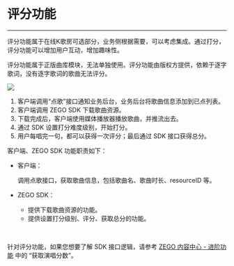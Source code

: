 # 评分功能

---

评分功能属于在线K歌房可选部分，业务侧根据需要，可以考虑集成。通过打分，评分功能可以增加用户互动，增加趣味性。

评分功能属于正版曲库模块，无法单独使用。评分功能由版权方提供，依赖于逐字歌词，没有逐字歌词的歌曲无法评分。


<Frame width="512" height="auto" caption="">
  <img src="https://storage.zego.im/sdk-doc/Pics/GoEnjoy/online_KTV/online_ktv_score_u3d.png" />
</Frame>


1. 客户端调用“点歌”接口通知业务后台，业务后台将歌曲信息添加到已点列表。
2. 客户端调用 ZEGO SDK 下载歌曲资源。
3. 下载完成后，客户端使用媒体播放器播放歌曲，并推流出去。
4. 通过 SDK 设置打分难度级别，开始打分。
5. 用户每唱完一句，都可以获得一次评分；最后通过 SDK 接口获得总分。

客户端、ZEGO SDK 功能职责如下：

- 客户端：

    调用点歌接口，获取歌曲信息，包括歌曲名、歌曲时长、resourceID 等。

- ZEGO SDK：

    - 提供下载歌曲资源的功能。
    - 提供设置打分级别、评分、获取总分的功能。

<br/>

针对评分功能，如果您想要了解 SDK 接口逻辑，请参考 [ZEGO 内容中心 - 进阶功能](./../ZEGO%20Content%20Center/Advanced%20Features.mdx) 中的 “获取演唱分数”。
